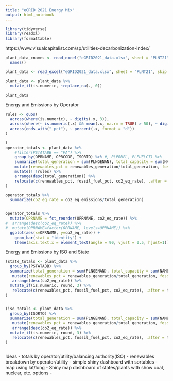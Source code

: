```yaml
---
title: "eGRID 2021 Energy Mix"
output: html_notebook
---
```


```r
library(tidyverse)
library(readxl)
library(formattable)

```


https://www.visualcapitalist.com/sp/utilities-decarbonization-index/


```r
plant_data_cnames <- read_excel("eGRID2021_data.xlsx", sheet = "PLNT21", skip = 1, n_max = 0) %>% 
  names()

plant_data <- read_excel("eGRID2021_data.xlsx", sheet = "PLNT21", skip = 2, col_names = plant_data_cnames)

plant_data <- plant_data %>% 
  mutate_if(is.numeric, ~replace_na(., 0))

plant_data

```

Energy and Emissions by Operator

```r

rules <- quos(
  across(where(is.numeric), ~ digits(.x, 3)),
  across(where(~ is.numeric(.x) && mean(.x, na.rm = TRUE) > 50), ~ digits(.x,1)),
  across(ends_with("_pct"), ~ percent(.x, format = "d"))
)

(
operator_totals <- plant_data %>% 
    #filter(PSTATABB == "PA") %>% 
    group_by(OPRNAME, OPRCODE, ISORTO) %>% #, PLPRMFL, PLFUELCT) %>% 
    summarize(total_generation = sum(PLNGENAN), total_capacity = sum(NAMEPCAP), coal_generation = sum(PLGENACL), oil_generation = sum(PLGENAOL), gas_generation = sum(PLGENAGS), nuclear_generation = sum(PLGENANC), hydro_generation = sum(PLGENAHY), biomass_generation = sum(PLGENABM), wind_generation = sum(PLGENAWI), solar_generation = sum(PLGENASO), geothermal_generation = sum(PLGENAGT), other_fossil_generation = sum(PLGENAOF), other_generation = sum(PLGENAOP), renewables_generation = sum(PLGENATR), nox_emissions =  sum(PLNOXAN), so2_emissions = sum(PLSO2AN), co2_emissions = sum(PLCO2AN), ch4_emissions = sum(PLCH4AN), co2_eq_emissions = sum(PLCO2EQA)) %>% 
    mutate(renewables_pct = renewables_generation/total_generation, fossil_fuel_pct = (coal_generation + oil_generation + gas_generation + other_fossil_generation)/na_if(total_generation,0), co2_eq_rate = co2_eq_emissions/na_if(total_generation,0)) %>% 
    mutate(!!!rules) %>% 
    arrange(desc(total_generation)) %>%
    relocate(c(renewables_pct, fossil_fuel_pct, co2_eq_rate), .after = total_generation) 
)

operator_totals %>% 
  summarize(co2_eq_rate = co2_eq_emissions/total_generation)


operator_totals %>% 
  mutate(OPRNAME = fct_reorder(OPRNAME, co2_eq_rate)) %>%
#  arrange(desc(co2_eq_rate)) %>% 
#  mutate(OPRNAME=factor(OPRNAME, levels=OPRNAME)) %>% 
  ggplot(aes(x=OPRNAME, y=co2_eq_rate)) +
    geom_bar(stat = "identity") +
    theme(axis.text.x = element_text(angle = 90, vjust = 0.5, hjust=1))

```

Energy and Emissions by ISO and State
```r

(state_totals <- plant_data %>%
  group_by(PSTATABB) %>% 
  summarize(total_generation = sum(PLNGENAN), total_capacity = sum(NAMEPCAP), coal_generation = sum(PLGENACL), oil_generation = sum(PLGENAOL), gas_generation = sum(PLGENAGS), nuclear_generation = sum(PLGENANC), hydro_generation = sum(PLGENAHY), biomass_generation = sum(PLGENABM), wind_generation = sum(PLGENAWI), solar_generation = sum(PLGENASO), geothermal_generation = sum(PLGENAGT), other_fossil_generation = sum(PLGENAOF), other_generation = sum(PLGENAOP), renewables_generation = sum(PLGENATR), nox_emissions =  sum(PLNOXAN), so2_emissions = sum(PLSO2AN), co2_emissions = sum(PLCO2AN), ch4_emissions = sum(PLCH4AN), co2_eq_emissions = sum(PLCO2EQA)) %>% 
   mutate(renewables_pct = renewables_generation/total_generation, fossil_fuel_pct = (coal_generation + oil_generation + gas_generation + other_fossil_generation)/total_generation, co2_eq_rate = co2_eq_emissions/total_generation) %>% 
   arrange(desc(co2_eq_rate)) %>%
  mutate_if(is.numeric, round, 3) %>% 
   relocate(c(renewables_pct, fossil_fuel_pct, co2_eq_rate), .after = total_generation)
)


(iso_totals <- plant_data %>%
  group_by(ISORTO) %>% 
  summarize(total_generation = sum(PLNGENAN), total_capacity = sum(NAMEPCAP), coal_generation = sum(PLGENACL), oil_generation = sum(PLGENAOL), gas_generation = sum(PLGENAGS), nuclear_generation = sum(PLGENANC), hydro_generation = sum(PLGENAHY), biomass_generation = sum(PLGENABM), wind_generation = sum(PLGENAWI), solar_generation = sum(PLGENASO), geothermal_generation = sum(PLGENAGT), other_fossil_generation = sum(PLGENAOF), other_generation = sum(PLGENAOP), renewables_generation = sum(PLGENATR), nox_emissions =  sum(PLNOXAN), so2_emissions = sum(PLSO2AN), co2_emissions = sum(PLCO2AN), ch4_emissions = sum(PLCH4AN), co2_eq_emissions = sum(PLCO2EQA)) %>% 
   mutate(renewables_pct = renewables_generation/total_generation, fossil_fuel_pct = (coal_generation + oil_generation + gas_generation + other_fossil_generation)/total_generation, co2_eq_rate = co2_eq_emissions/total_generation) %>% 
   arrange(desc(co2_eq_rate)) %>%
  mutate_if(is.numeric, round, 3) %>% 
   relocate(c(renewables_pct, fossil_fuel_pct, co2_eq_rate), .after = total_generation)
)


```

```r

```



Ideas
- totals by operator/utility/balancing authority(ISO)
- renewables breakdown by operator/utility
- simple shiny dashboard with sortables
- map using lat/long 
- Shiny map dashboard of states/plants with show coal, nuclear, etc. options
- 
